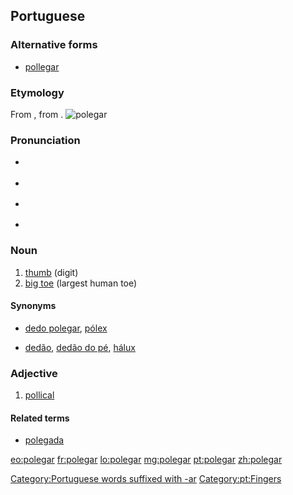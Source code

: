 ==Portuguese==

===Alternative forms===
* [[pollegar]] {{qualifier|obsolete}}

===Etymology===
From {{etyl|la|pt}} {{term|pollicaris||of the thumb|lang=la}}, from {{term|pollex||thumb|lang=la}}.
[[File:Hand - Thumb.jpg|thumb|polegar]]

===Pronunciation===
* {{a|Paulista}} {{IPA|/ˌpo.le.ˈɡaɹ/|lang=pt}}
* {{a|South Brazil}} {{IPA|/ˌpo.le.ˈɡaɻ/|lang=pt}}
* {{a|PT}} {{IPA|/pu.lɨ.ˈɣaɾ/|lang=pt}}
* {{hyphenation|po|le|gar|lang=pt}}

===Noun===
{{pt-noun|m|es}}

# [[thumb]] (digit)
# [[big toe]] (largest human toe)

====Synonyms====
* {{sense|thumb}} [[dedo polegar]], [[pólex]]
* {{sense|big toe}} [[dedão]], [[dedão do pé]], [[hálux]]

===Adjective===
{{pt-adj|polega|r|comp=no}}

# [[pollical]]

====Related terms====
* [[polegada]]

[[Category:Portuguese words suffixed with -ar]]
[[Category:pt:Fingers]]

[[eo:polegar]]
[[fr:polegar]]
[[lo:polegar]]
[[mg:polegar]]
[[pt:polegar]]
[[zh:polegar]]